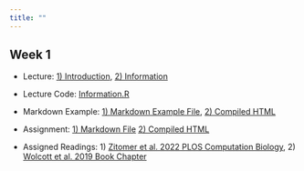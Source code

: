 ```yaml
---
title: ""
---
```


## Week 1

-   Lecture: <a href="/FW680A4/Introduction.qmd">1) Introduction</a>, <a href="/Week 1/Information.html"> 2) Information</a>

-   Lecture Code: <a href="/Week 1/Information.R">Information.R</a>

-   Markdown Example: <a href="/Week 1/Markdown and R Stuff.Rmd">1) Markdown Example File</a>, <a href="/Week 1/Markdown-and-R-Stuff.html">2) Compiled HTML</a>

-   Assignment: <a href="/Week 1/Assignment.Rmd">1) Markdown File</a> <a href="/Week 1/Assignment.html">2) Compiled HTML</a>

- Assigned Readings: 1) <a href="/readings/Zitomer et al. 2022 PLOS Computation Biology.pdf">Zitomer et al. 2022 PLOS Computation Biology</a>, 2) <a href="/readings/Statistical Inference Book Chapter.pdf">Wolcott et al. 2019 Book Chapter</a>